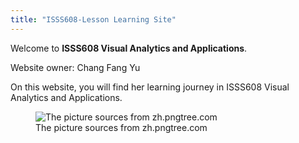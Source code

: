 ```yaml
---
title: "ISSS608-Lesson Learning Site"
---
```


Welcome to **ISSS608 Visual Analytics and Applications**.

Website owner: Chang Fang Yu

On this website, you will find her learning journey in ISSS608 Visual Analytics and Applications.

![The picture sources from zh.pngtree.com](images/—Pngtree—original%20painting%20childrens%20picture%20book_4216773.png)
